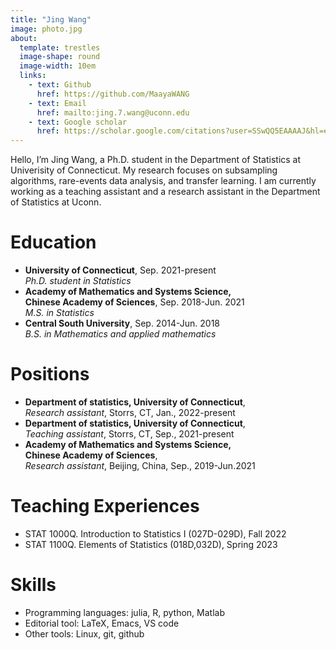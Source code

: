 ```yaml
---
title: "Jing Wang"
image: photo.jpg
about: 
  template: trestles
  image-shape: round
  image-width: 10em
  links:
    - text: Github
      href: https://github.com/MaayaWANG
    - text: Email
      href: mailto:jing.7.wang@uconn.edu
    - text: Google scholar
      href: https://scholar.google.com/citations?user=SSwQQ5EAAAAJ&hl=en
---
```


Hello, I'm Jing Wang, a Ph.D. student in the Department of Statistics at Univerisity of Connecticut. My research focuses on subsampling algorithms, rare-events data analysis, and transfer learning. I am currently working as a teaching assistant and a research assistant in the Department of Statistics at Uconn.

# Education

-   **University of Connecticut**, Sep. 2021-present  
    *Ph.D. student in Statistics*
-   **Academy of Mathematics and Systems Science,**  
    **Chinese Academy of Sciences**, Sep. 2018-Jun. 2021  
    *M.S. in Statistics*
-   **Central South University**, Sep. 2014-Jun. 2018  
    *B.S. in Mathematics and applied mathematics*

# Positions

-   **Department of statistics, University of Connecticut**,    
    *Research assistant*, Storrs, CT, Jan., 2022-present
-   **Department of statistics, University of Connecticut**,    
    *Teaching assistant*, Storrs, CT, Sep., 2021-present
-   **Academy of Mathematics and Systems Science,**  
    **Chinese Academy of Sciences**,    
    *Research assistant*, Beijing, China, Sep., 2019-Jun.2021


# Teaching Experiences

- STAT 1000Q. Introduction to Statistics I (027D-029D), Fall 2022
- STAT 1100Q. Elements of Statistics (018D,032D), Spring 2023

# Skills

-   Programming languages: julia, R, python, Matlab
-   Editorial tool: LaTeX, Emacs, VS code
-   Other tools: Linux, git, github
